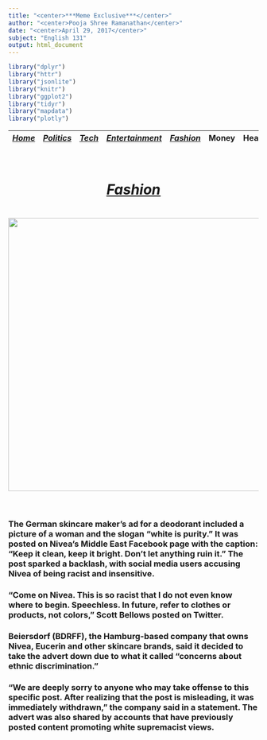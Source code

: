 ```yaml
---
title: "<center>***Meme Exclusive***</center>"
author: "<center>Pooja Shree Ramanathan</center>"
date: "<center>April 29, 2017</center>"
subject: "English 131"
output: html_document
---
```




```r
library("dplyr")
library("httr")
library("jsonlite")
library("knitr")
library("ggplot2")
library("tidyr")
library("mapdata")
library("plotly")
```

 |[*Home*](index.html) | [*Politics*](politics.html) | [*Tech*](tech.html) |[*Entertainment*](enter.html)| [*Fashion*](fashion.html) | Money | Health | Travel | Sports | U.S. | World |  |
 |-------|------------|--------|-----------|-----------|----|----|-----|----|-----|-----|
 
<center><h1> <u><u><br>***<u>Fashion</u>***</u></u> <h1>

[<img src="fashion.png" style="width: 550px;">](http://money.cnn.com/2017/04/05/news/companies/nivea-white-is-purity-racist-ad/index.html?iid=surge-stack-dom) <br><br></center> 

### The German skincare maker's ad for a deodorant included a picture of a woman and the slogan "white is purity." It was posted on Nivea's Middle East Facebook page with the caption: "Keep it clean, keep it bright. Don't let anything ruin it." The post sparked a backlash, with social media users accusing Nivea of being racist and insensitive.

### "Come on Nivea. This is so racist that I do not even know where to begin. Speechless. In future, refer to clothes or products, not colors," Scott Bellows posted on Twitter.

### Beiersdorf (BDRFF), the Hamburg-based company that owns Nivea, Eucerin and other skincare brands, said it decided to take the advert down due to what it called "concerns about ethnic discrimination."

### "We are deeply sorry to anyone who may take offense to this specific post. After realizing that the post is misleading, it was immediately withdrawn," the company said in a statement. The advert was also shared by accounts that have previously posted content promoting white supremacist views.